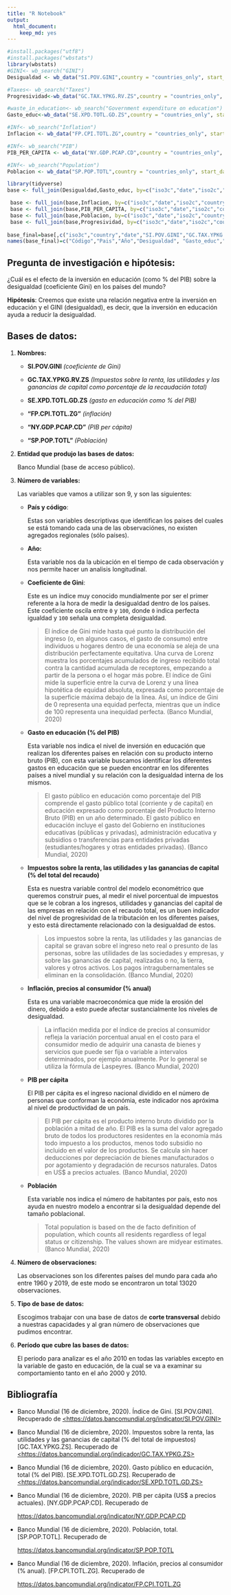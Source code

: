 ```yaml
---
title: "R Notebook"
output:
  html_document: 
    keep_md: yes
---
```


```r
#install.packages("utf8")
#install.packages("wbstats")
library(wbstats)
#GINI<- wb_search("GINI")
Desigualdad <- wb_data("SI.POV.GINI",country = "countries_only", start_date = 1960, end_date = 2019)

#Taxes<- wb_search("Taxes")
Progresividad<-wb_data("GC.TAX.YPKG.RV.ZS",country = "countries_only", start_date = 1960, end_date = 2019)

#waste_in_education<- wb_search("Government expenditure on education")
Gasto_educ<-wb_data("SE.XPD.TOTL.GD.ZS",country = "countries_only", start_date = 1960, end_date = 2019)

#INf<- wb_search("Inflation")
Inflacion <- wb_data("FP.CPI.TOTL.ZG",country = "countries_only", start_date = 1960, end_date = 2019)

#INf<- wb_search("PIB")
PIB_PER_CAPITA <- wb_data("NY.GDP.PCAP.CD",country = "countries_only", start_date = 1960, end_date = 2019)

#INf<- wb_search("Population")
Poblacion <- wb_data("SP.POP.TOTL",country = "countries_only", start_date = 1960, end_date = 2019)

```

```r
library(tidyverse)
base <- full_join(Desigualdad,Gasto_educ, by=c("iso3c","date","iso2c","country"))

 base <- full_join(base,Inflacion, by=c("iso3c","date","iso2c","country"))
 base <- full_join(base,PIB_PER_CAPITA, by=c("iso3c","date","iso2c","country"))
 base <- full_join(base,Poblacion, by=c("iso3c","date","iso2c","country"))
 base <- full_join(base,Progresividad, by=c("iso3c","date","iso2c","country"))
 
base_final=base[,c("iso3c","country","date","SI.POV.GINI","GC.TAX.YPKG.RV.ZS","SE.XPD.TOTL.GD.ZS","FP.CPI.TOTL.ZG","NY.GDP.PCAP.CD","SP.POP.TOTL")]
names(base_final)=c("Código","Pais","Año","Desigualdad", "Gasto_educ","Inflacion","PIB_PER_CAPITA","Poblacion","Progresividad")

```

## Pregunta de investigación e hipótesis:

¿Cuál es el efecto de la inversión en educación (como % del PIB) sobre la desigualdad (coeficiente Gini) en los países del mundo?

**Hipótesis**: Creemos que existe una relación negativa entre la inversión en educación y el GINI (desigualdad), es decir, que la inversión en educación ayuda a reducir la desigualdad.

## Bases de datos:

1.  **Nombres:**

    -   **SI.POV.GINI** *(coeficiente de Gini)*

    -   **GC.TAX.YPKG.RV.ZS** *(Impuestos sobre la renta, las utilidades y las ganancias de capital como porcentaje de la recaudación total)*

    -   **SE.XPD.TOTL.GD.ZS** *(gasto en educación como % del PIB)*

    -   **"FP.CPI.TOTL.ZG"** *(inflación)*

    -   **"NY.GDP.PCAP.CD"** *(PIB per cápita)*

    -   **"SP.POP.TOTL"** *(Población)*

2.  **Entidad que produjo las bases de datos:**

    Banco Mundial (base de acceso público).

3.  **Número de variables:**

    Las variables que vamos a utilizar son 9, y son las siguientes:

    -   **País y código**:

        Estas son variables descriptivas que identifican los paises del cuales se está tomando cada una de las observaciónes, no existen agregados regionales (sólo países).

    -   **Año:**

        Esta variable nos da la ubicación en el tiempo de cada observación y nos permite hacer un analisis longitudinal.

    -   **Coeficiente de Gini**:

        Este es un índice muy conocido mundialmente por ser el primer referente a la hora de medir la desigualdad dentro de los países. Este coeficiente oscila entre `0` y `100`, donde `0` indica perfecta igualdad y `100` señala una completa desigualdad.

        > El índice de Gini mide hasta qué punto la distribución del ingreso (o, en algunos casos, el gasto de consumo) entre individuos u hogares dentro de una economía se aleja de una distribución perfectamente equitativa. Una curva de Lorenz muestra los porcentajes acumulados de ingreso recibido total contra la cantidad acumulada de receptores, empezando a partir de la persona o el hogar más pobre. El índice de Gini mide la superficie entre la curva de Lorenz y una línea hipotética de equidad absoluta, expresada como porcentaje de la superficie máxima debajo de la línea. Así, un índice de Gini de 0 representa una equidad perfecta, mientras que un índice de 100 representa una inequidad perfecta. (Banco Mundial, 2020)

    -   **Gasto en educación (% del PIB)**

        Esta variable nos indica el nivel de inversión en educación que realizan los diferentes países en relación con su producto interno bruto (PIB), con esta variable buscamos identificar los diferentes gastos en educación que se pueden encontrar en los diferentes países a nivel mundial y su relación con la desigualdad interna de los mismos.

        > El gasto público en educación como porcentaje del PIB comprende el gasto público total (corriente y de capital) en educación expresado como porcentaje del Producto Interno Bruto (PIB) en un año determinado. El gasto público en educación incluye el gasto del Gobierno en instituciones educativas (públicas y privadas), administración educativa y subsidios o transferencias para entidades privadas (estudiantes/hogares y otras entidades privadas). (Banco Mundial, 2020)

    -   **Impuestos sobre la renta, las utilidades y las ganancias de capital (% del total del recaudo)**

        Esta es nuestra variable control del modelo econométrico que queremos construir pues, al medir el nivel porcentual de impuestos que se le cobran a los ingresos, utilidades y ganancias del capital de las empresas en relación con el recaudo total, es un buen indicador del nivel de progresividad de la tributación en los diferentes países, y esto está directamente relacionado con la desigualdad de estos.

        > Los impuestos sobre la renta, las utilidades y las ganancias de capital se gravan sobre el ingreso neto real o presunto de las personas, sobre las utilidades de las sociedades y empresas, y sobre las ganancias de capital, realizadas o no, la tierra, valores y otros activos. Los pagos intragubernamentales se eliminan en la consolidación. (Banco Mundial, 2020)

    -   **Inflación, precios al consumidor (% anual)**

        Esta es una variable macroeconómica que mide la erosión del dinero, debido a
        esto puede afectar sustancialmente los niveles de desigualdad.

        > La inflación medida por el índice de precios al consumidor refleja la variación porcentual anual en el costo para el consumidor medio de adquirir una canasta de bienes y servicios que puede ser fija o variable a intervalos determinados, por ejemplo anualmente. Por lo general se utiliza la fórmula de Laspeyres. (Banco Mundial, 2020)

    -   **PIB per cápita**

        El PIB per cápita es el ingreso nacional dividido en el número de personas que conforman la económia, este indicador nos apróxima al nivel de productividad de un país.

        > El PIB per cápita es el producto interno bruto dividido por la población a mitad de año. El PIB es la suma del valor agregado bruto de todos los productores residentes en la economía más todo impuesto a los productos, menos todo subsidio no incluido en el valor de los productos. Se calcula sin hacer deducciones por depreciación de bienes manufacturados o por agotamiento y degradación de recursos naturales. Datos en US\$ a precios actuales. (Banco Mundial, 2020)

    -   **Población**

        Esta variable nos indica el número de habitantes por país, esto nos ayuda en nuestro modelo a encontrar si la desigualdad depende del tamaño poblacional.

        > Total population is based on the de facto definition of population, which counts all residents regardless of legal status or citizenship. The values shown are midyear estimates. (Banco Mundial, 2020)

4.  **Número de observaciones:**

    Las observaciones son los diferentes países del mundo para cada año entre 1960 y 2019, de este modo se encontraron un total 13020 observaciones.

5.  **Tipo de base de datos:**

    Escogimos trabajar con una base de datos de **corte transversal** debido a nuestras capacidades y al gran número de observaciones que pudimos encontrar.

6.  **Período que cubre las bases de datos:**

    El periodo para analizar es el año 2010 en todas las variables excepto en la variable de gasto en educación, de la cual se va a examinar su comportamiento tanto en el año 2000 y 2010.

## Bibliografía

-   Banco Mundial (16 de diciembre, 2020). Índice de Gini. [SI.POV.GINI]. Recuperado de [\<https://datos.bancomundial.org/indicator/SI.POV.GINI\>](https://datos.bancomundial.org/indicator/SI.POV.GINI){.uri}

-   Banco Mundial (16 de diciembre, 2020). Impuestos sobre la renta, las utilidades y las ganancias de capital (% del total de impuestos) [GC.TAX.YPKG.ZS]. Recuperado de [\<https://datos.bancomundial.org/indicador/GC.TAX.YPKG.ZS\>](https://datos.bancomundial.org/indicador/GC.TAX.YPKG.ZS){.uri}

-   Banco Mundial (16 de diciembre, 2020). Gasto público en educación, total (% del PIB). [SE.XPD.TOTL.GD.ZS]. Recuperado de [\<https://datos.bancomundial.org/indicador/SE.XPD.TOTL.GD.ZS\>](https://datos.bancomundial.org/indicador/SE.XPD.TOTL.GD.ZS){.uri}

-   Banco Mundial (16 de diciembre, 2020). PIB per cápita (US\$ a precios actuales). [NY.GDP.PCAP.CD]. Recuperado de

    <https://datos.bancomundial.org/indicator/NY.GDP.PCAP.CD>

-   Banco Mundial (16 de diciembre, 2020). Población, total. [SP.POP.TOTL]. Recuperado de

    <https://datos.bancomundial.org/indicator/SP.POP.TOTL>

-   Banco Mundial (16 de diciembre, 2020). Inflación, precios al consumidor (% anual). [FP.CPI.TOTL.ZG]. Recuperado de

    <https://datos.bancomundial.org/indicator/FP.CPI.TOTL.ZG>
